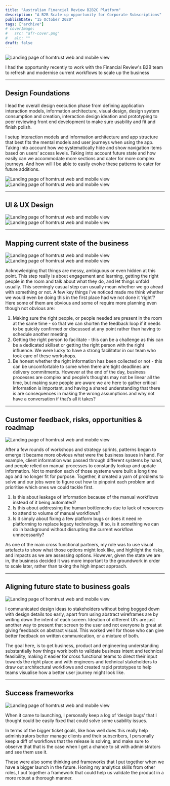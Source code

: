 ```yaml
---
title: "Australian Financial Review B2B2C Platform"
description: "A B2B Scale up opportunity for Corporate Subscriptions"
publishDate: "15 October 2020"
tags: ["archive"]
# coverImage:
#   src: "afr-cover.png"
#   alt: ""
draft: false
---
```


![Landing page of homtrust web and mobile view](./afr-cover.png)

I had the opportunity recently to work with the Financial Review's B2B team to refresh and modernise current workflows to scale up the business

---

## Design Foundations

I lead the overall design execution phase from defining application interaction models, information architecture, visual design, design system consumption and creation, interaction design ideation and prototyping to peer reviewing front end development to make sure usability and fit and finish polish.

I setup interaction models and information architecture and app structure that best fits the mental models and user journeys when using the app. Taking into account how we systematically hide and show navigation items based on users’ access levels. Taking into account future state and how easily can we accommodate more sections and cater for more complex journeys. And how will I be able to easily evolve these patterns to cater for future additions.

![Landing page of homtrust web and mobile view](./afr-components.png)
![Landing page of homtrust web and mobile view](./afr-designdocs.png)

---

## UI & UX Design

![Landing page of homtrust web and mobile view](./afr-prototype.png)
![Landing page of homtrust web and mobile view](./afr-themed.png)

---

## Mapping current state of the business

![Landing page of homtrust web and mobile view](./afr-research.png)
![Landing page of homtrust web and mobile view](./afr-blueprint.png)

Acknowledging that things are messy, ambiguous or even hidden at this point. This step really is about engagement and learning, getting the right people in the room and talk about what they do, and let things unfold usually. This seemingly casual step can usually mean whether we go ahead with something or not. A few key things i’ve noticed made me think whether we would even be doing this in the first place had we not done it ‘right’? Here some of them are obvious and some of require more planning even though not obvious are:

1. Making sure the right people, or people needed are present in the room at the same time - so that we can shorten the feedback loop if it needs to be quickly confirmed or discussed at any point rather than having to schedule another meeting
2. Getting the right person to facilitate - this can be a challenge as this can be a dedicated skillset or getting the right person with the right influence. We were lucky to have a strong facilitator in our team who took care of these workshops.
3. Be honest whether the right information has been collected or not - this can be uncomfortable to some when there are tight deadlines are delivery commitments. However at the end of the day, business processes are complex and people’s thoughts may not be linear all the time, but making sure people are aware we are here to gather critical information is important, and having a shared understanding that there is are consequences in making the wrong assumptions and why not have a conversation if that’s all it takes?

---

## Customer feedback, risks, opportunities & roadmap

![Landing page of homtrust web and mobile view](./afr-opportunities.png)

After a few rounds of workshops and strategy sprints, patterns began to emerge it became more obvious what were the business issues in hand. For example, client information was passed through different systems by hand, and people relied on manual processes to constantly lookup and update information. Not to mention each of those systems were built a long time ago and no longer fit for purpose. Together, it created a yarn of problems to solve and our jobs were to figure out how to pinpoint each problem and prioritise which ones we could tackle first.

1. Is this about leakage of information because of the manual workflows instead of it being automated?
2. Is this about addressing the human bottlenecks due to lack of resources to attend to volume of manual workflows?
3. Is it simply about fixing a few platform bugs or does it need re platforming to replace legacy technology. If so, is it something we can do in background without disrupting the current workflow unnecessarily?

As one of the main cross functional partners, my role was to use visual artefacts to show what those options might look like, and highlight the risks, and impacts as we are assessing options. However, given the state we are in, the business decided it was more important to the groundwork in order to scale later, rather than taking the high impact approach.

---

## Aligning future state to business goals

![Landing page of homtrust web and mobile view](./afr-whiteboarding.png)

I communicated design ideas to stakeholders without being bogged down with design details too early, apart from using abstract wireframes are by writing down the intent of each screen. Ideation of different UI’s are just another way to present that screen to the user and not everyone is great at giving feedback on abstract visual. This worked well for those who can give better feedback on written communication, or a mixture of both.

The goal here, is to get business, product and engineering understanding substantially how things work both to validate business intent and technical feasibility, making it easier for cross functional teams to direct their input towards the right place and with engineers and technical stakeholders to draw out architectural workflows and created rapid prototypes to help teams visualise how a better user journey might look like.

---

## Success frameworks

![Landing page of homtrust web and mobile view](./afr-validation.png)

When it came to launching, I personally keep a log of ‘design bugs’ that I thought could be easily fixed that could solve some usability issues.

In terms of the bigger ticket goals, like how well does this really help administrators better manage clients and their subscribers, I personally keep a diff of workflows that the release is solving, and make sure to observe that that is the case when I get a chance to sit with administrators and see them use it.

These were also some thinking and frameworks that I put together when we have a bigger launch in the future. Honing my analytics skills from other roles, I put together a framework that could help us validate the product in a more robust a thorough manner.
